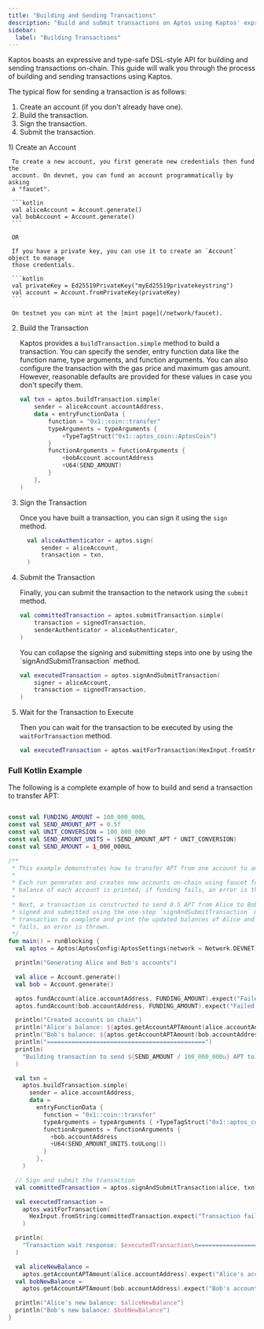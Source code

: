 ```yaml
---
title: "Building and Sending Transactions"
description: "Build and submit transactions on Aptos using Kaptos' expressive and type-safe DSL-style API"
sidebar:
  label: "Building Transactions"
---
```



Kaptos boasts an expressive and type-safe DSL-style API for building and sending
transactions on-chain. This guide will walk you through the process of building
and sending transactions using Kaptos.

The typical flow for sending a transaction is as follows:

1. Create an account (if you don't already have one).
2. Build the transaction.
3. Sign the transaction.
4. Submit the transaction.

<Steps>
  1) Create an Account

     To create a new account, you first generate new credentials then fund the
     account. On devnet, you can fund an account programmatically by asking
     a "faucet".

     ```kotlin
     val aliceAccount = Account.generate()
     val bobAccount = Account.generate()
     ```

     OR

     If you have a private key, you can use it to create an `Account` object to manage
     those credentials.

     ```kotlin
     val privateKey = Ed25519PrivateKey("myEd25519privatekeystring")
     val account = Account.fromPrivateKey(privateKey)
     ```

     On testnet you can mint at the [mint page](/network/faucet).

  2) Build the Transaction

     Kaptos provides a `buildTransaction.simple` method to build a transaction. You can specify
     the sender, entry function data like the function name, type arguments, and function arguments.
     You can also configure the transaction with the gas price and maximum gas amount. However, reasonable
     defaults are provided for these values in case you don't specify them.

     ```kotlin
     val txn = aptos.buildTransaction.simple(
         sender = aliceAccount.accountAddress,
         data = entryFunctionData {
             function = "0x1::coin::transfer"
             typeArguments = typeArguments {
                 +TypeTagStruct("0x1::aptos_coin::AptosCoin")
             }
             functionArguments = functionArguments {
                 +bobAccount.accountAddress
                 +U64(SEND_AMOUNT)
             }
         },
     )
     ```

  3) Sign the Transaction

     Once you have built a transaction, you can sign it using the `sign` method.

     ```kotlin
       val aliceAuthenticator = aptos.sign(
           sender = aliceAccount,
           transaction = txn,
       )
     ```

  4) Submit the Transaction

     Finally, you can submit the transaction to the network using the `submit` method.

     ```kotlin
     val committedTransaction = aptos.submitTransaction.simple(
         transaction = signedTransaction,
         senderAuthenticator = aliceAuthenticator,
     )
     ```

     <Aside type="note" emoji="ℹ️">
       You can collapse the signing and submitting steps into one by using the `signAndSubmitTransaction` method.

       ```kotlin
       val executedTransaction = aptos.signAndSubmitTransaction(
           signer = aliceAccount,
           transaction = signedTransaction,
       )
       ```
     </Aside>

  5) Wait for the Transaction to Execute

     Then you can wait for the transaction to be executed by using the `waitForTransaction` method.

     ```kotlin
     val executedTransaction = aptos.waitForTransaction(HexInput.fromString(committedTransaction.expect("Transaction failed").hash))
     ```
</Steps>

### Full Kotlin Example

The following is a complete example of how to build and send a transaction to transfer APT:

```kotlin filename="transaction.kt"

const val FUNDING_AMOUNT = 100_000_000L
const val SEND_AMOUNT_APT = 0.5f
const val UNIT_CONVERSION = 100_000_000
const val SEND_AMOUNT_UNITS = (SEND_AMOUNT_APT * UNIT_CONVERSION)
const val SEND_AMOUNT = 1_000_000UL

/**
 * This example demonstrates how to transfer APT from one account to another.
 *
 * Each run generates and creates new accounts on-chain using faucet funding. After funding, the APT
 * balance of each account is printed; if funding fails, an error is thrown.
 *
 * Next, a transaction is constructed to send 0.5 APT from Alice to Bob. The transaction is then
 * signed and submitted using the one-step `signAndSubmitTransaction` method. We wait for the
 * transaction to complete and print the updated balances of Alice and Bob. If the transaction
 * fails, an error is thrown.
 */
fun main() = runBlocking {
  val aptos = Aptos(AptosConfig(AptosSettings(network = Network.DEVNET)))

  println("Generating Alice and Bob's accounts")

  val alice = Account.generate()
  val bob = Account.generate()

  aptos.fundAccount(alice.accountAddress, FUNDING_AMOUNT).expect("Failed to fund Alice's account")
  aptos.fundAccount(bob.accountAddress, FUNDING_AMOUNT).expect("Failed to fund Bob's account")

  println("Created accounts on chain")
  println("Alice's balance: ${aptos.getAccountAPTAmount(alice.accountAddress)}")
  println("Bob's balance: ${aptos.getAccountAPTAmount(bob.accountAddress)}")
  println("=============================================")
  println(
    "Building transaction to send ${SEND_AMOUNT / 100_000_000u} APT to Bob: ${bob.accountAddress}"
  )

  val txn =
    aptos.buildTransaction.simple(
      sender = alice.accountAddress,
      data =
        entryFunctionData {
          function = "0x1::coin::transfer"
          typeArguments = typeArguments { +TypeTagStruct("0x1::aptos_coin::AptosCoin") }
          functionArguments = functionArguments {
            +bob.accountAddress
            +U64(SEND_AMOUNT_UNITS.toULong())
          }
        },
    )

  // Sign and submit the transaction
  val committedTransaction = aptos.signAndSubmitTransaction(alice, txn)

  val executedTransaction =
    aptos.waitForTransaction(
      HexInput.fromString(committedTransaction.expect("Transaction failed").hash)
    )

  println(
    "Transaction wait response: $executedTransaction\n============================================="
  )

  val aliceNewBalance =
    aptos.getAccountAPTAmount(alice.accountAddress).expect("Alice's account does not exist")
  val bobNewBalance =
    aptos.getAccountAPTAmount(bob.accountAddress).expect("Bob's account does not exist")

  println("Alice's new balance: $aliceNewBalance")
  println("Bob's new balance: $bobNewBalance")
}

```
